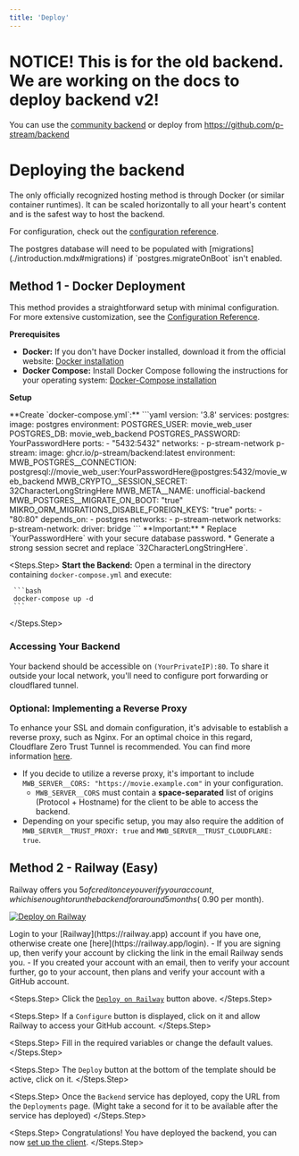 ```yaml
---
title: 'Deploy'
---
```


# NOTICE! This is for the old backend. We are working on the docs to deploy backend v2! 
You can use the [community backend](https://server.fifthwit.net) or deploy from https://github.com/p-stream/backend

# Deploying the backend

The only officially recognized hosting method is through Docker (or similar container runtimes). It can be scaled horizontally to all your heart's content and is the safest way to host the backend.

For configuration, check out the [configuration reference](./configuration.mdx).

<Note>
  The postgres database will need to be populated with
  [migrations](./introduction.mdx#migrations) if `postgres.migrateOnBoot` isn't
  enabled.
</Note>

## Method 1 - Docker Deployment

This method provides a straightforward setup with minimal configuration. For more extensive customization, see the [Configuration Reference](./configuration.mdx).

**Prerequisites**

- **Docker:** If you don't have Docker installed, download it from the official website: [Docker installation](https://www.docker.com/get-started)
- **Docker Compose:** Install Docker Compose following the instructions for your operating system: [Docker-Compose installation](https://docs.docker.com/compose/install/)

**Setup**

<Steps>
  <Steps.Step>
     **Create `docker-compose.yml`:**
     ```yaml
       version: '3.8'
       services:
         postgres:
           image: postgres
           environment:
             POSTGRES_USER: movie_web_user 
             POSTGRES_DB: movie_web_backend 
             POSTGRES_PASSWORD: YourPasswordHere 
           ports:
             - "5432:5432" 
           networks:
             - p-stream-network
         p-stream:
           image: ghcr.io/p-stream/backend:latest
           environment:
             MWB_POSTGRES__CONNECTION: postgresql://movie_web_user:YourPasswordHere@postgres:5432/movie_web_backend
             MWB_CRYPTO__SESSION_SECRET: 32CharacterLongStringHere 
             MWB_META__NAME: unofficial-backend
             MWB_POSTGRES__MIGRATE_ON_BOOT: "true"
             MIKRO_ORM_MIGRATIONS_DISABLE_FOREIGN_KEYS: "true" 
           ports:
             - "80:80"
           depends_on:
             - postgres
           networks:
             - p-stream-network
       networks:
         p-stream-network: 
           driver: bridge
    ```
      **Important:** 
       * Replace `YourPasswordHere` with your secure database password.
       * Generate a strong session secret and replace `32CharacterLongStringHere`.
  </Steps.Step>

  <Steps.Step>
    **Start the Backend:**  Open a terminal in the directory containing `docker-compose.yml` and execute:

     ```bash
     docker-compose up -d
     ```

  </Steps.Step>
</Steps>

### Accessing Your Backend

Your backend should be accessible on `(YourPrivateIP):80`. To share it outside your local network, you'll need to configure port forwarding or cloudflared tunnel.

### Optional: Implementing a Reverse Proxy

To enhance your SSL and domain configuration, it's advisable to establish a reverse proxy, such as Nginx. For an optimal choice in this regard, Cloudflare Zero Trust Tunnel is recommended. You can find more information [here](https://developers.cloudflare.com/cloudflare-one/connections/connect-networks/get-started/create-remote-tunnel/).

- If you decide to utilize a reverse proxy, it's important to include `MWB_SERVER__CORS: "https://movie.example.com"` in your configuration.
  - `MWB_SERVER__CORS` must contain a **space-separated** list of origins (Protocol + Hostname) for the client to be able to access the backend.
- Depending on your specific setup, you may also require the addition of `MWB_SERVER__TRUST_PROXY: true` and `MWB_SERVER__TRUST_CLOUDFLARE: true`.

## Method 2 - Railway (Easy)

Railway offers you $5 of credit once you verify your account, which is enough to run the backend for around 5 months (~$0.90 per month).

[![Deploy on Railway](https://railway.app/button.svg)](https://railway.app/template/hbgO43)

<Steps>
  <Steps.Step>
    Login to your [Railway](https://railway.app) account if you have one,
    otherwise create one [here](https://railway.app/login). - If you are signing
    up, then verify your account by clicking the link in the email Railway sends
    you. - If you created your account with an email, then to verify your
    account further, go to your account, then plans and verify your account with
    a GitHub account.
  </Steps.Step>

  <Steps.Step>
    Click the [`Deploy on Railway`](https://railway.app/template/TS4mw5) button
    above.
  </Steps.Step>

  <Steps.Step>
    If a `Configure` button is displayed, click on it and allow Railway to
    access your GitHub account.
  </Steps.Step>

  <Steps.Step>
    Fill in the required variables or change the default values.
  </Steps.Step>

  <Steps.Step>
    The `Deploy` button at the bottom of the template should be active, click on
    it.
  </Steps.Step>

  <Steps.Step>
    Once the `Backend` service has deployed, copy the URL from the `Deployments`
    page. (Might take a second for it to be available after the service has
    deployed)
  </Steps.Step>

  <Steps.Step>
    Congratulations! You have deployed the backend, you can now [set up the
    client](../self-hosting/use-backend.mdx).
  </Steps.Step>
</Steps>
